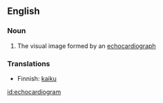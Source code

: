 ==English==

===Noun===
{{en-noun}}

# The visual image formed by an [[echocardiograph]]

===Translations===
{{rfc-level|Translations at L3+ (AutoFormat would have corrected level of Translations)}}
{{trans-top|Echocardiogram}}
*Finnish: [[kaiku]]
{{trans-mid}}
{{trans-bottom}}

[[id:echocardiogram]]